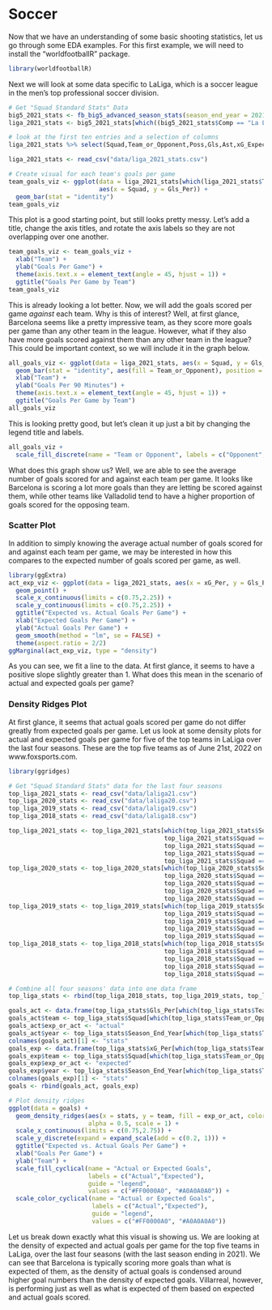 # Soccer

Now that we have an understanding of some basic shooting statistics, let us go through some EDA examples. For this first example, we will need to install the "worldfootballR" package.

```r
library(worldfootballR)
```

Next we will look at some data specific to LaLiga, which is a soccer league in the men's top professional soccer division.

```r
# Get "Squad Standard Stats" Data
big5_2021_stats <- fb_big5_advanced_season_stats(season_end_year = 2021, stat_type = "standard", team_or_player = "team")
liga_2021_stats <- big5_2021_stats[which((big5_2021_stats$Comp == "La Liga")),]

# look at the first ten entries and a selection of columns
liga_2021_stats %>% select(Squad,Team_or_Opponent,Poss,Gls,Ast,xG_Expected,xA_Expected) %>% slice_head(n=10) %>% kt()
```

```r
liga_2021_stats <- read_csv("data/liga_2021_stats.csv")
```

```r
# Create visual for each team's goals per game
team_goals_viz <- ggplot(data = liga_2021_stats[which(liga_2021_stats$Team_or_Opponent == "team"),], 
                         aes(x = Squad, y = Gls_Per)) +
  geom_bar(stat = "identity")
team_goals_viz
```

This plot is a good starting point, but still looks pretty messy. Let's add a title, change the axis titles, and rotate the axis labels so they are not overlapping over one another.

```r
team_goals_viz <- team_goals_viz +
  xlab("Team") +
  ylab("Goals Per Game") +
  theme(axis.text.x = element_text(angle = 45, hjust = 1)) +
  ggtitle("Goals Per Game by Team")
team_goals_viz
```

This is already looking a lot better. Now, we will add the goals scored per game *against* each team. Why is this of interest? Well, at first glance, Barcelona seems like a pretty impressive team, as they score more goals per game than any other team in the league. However, what if they also have more goals scored against them than any other team in the league? This could be important context, so we will include it in the graph below.

```r
all_goals_viz <- ggplot(data = liga_2021_stats, aes(x = Squad, y = Gls_Per)) +
  geom_bar(stat = "identity", aes(fill = Team_or_Opponent), position = "stack") +
  xlab("Team") +
  ylab("Goals Per 90 Minutes") +
  theme(axis.text.x = element_text(angle = 45, hjust = 1)) +
  ggtitle("Goals Per Game by Team")
all_goals_viz
```

This is looking pretty good, but let's clean it up just a bit by changing the legend title and labels.

```r
all_goals_viz +
  scale_fill_discrete(name = "Team or Opponent", labels = c("Opponent","Team"))

```

What does this graph show us? Well, we are able to see the average number of goals scored for and against each team per game. It looks like Barcelona is scoring a lot more goals than they are letting be scored against them, while other teams like Valladolid tend to have a higher proportion of goals scored for the opposing team.

### Scatter Plot

In addition to simply knowing the average actual number of goals scored for and against each team per game, we may be interested in how this compares to the expected number of goals scored per game, as well.

```r
library(ggExtra)
act_exp_viz <- ggplot(data = liga_2021_stats, aes(x = xG_Per, y = Gls_Per, label = Squad)) +
  geom_point() +
  scale_x_continuous(limits = c(0.75,2.25)) +
  scale_y_continuous(limits = c(0.75,2.25)) +
  ggtitle("Expected vs. Actual Goals Per Game") +
  xlab("Expected Goals Per Game") +
  ylab("Actual Goals Per Game") +
  geom_smooth(method = "lm", se = FALSE) +
  theme(aspect.ratio = 2/2)
ggMarginal(act_exp_viz, type = "density")

```

As you can see, we fit a line to the data. At first glance, it seems to have a positive slope slightly greater than 1. What does this mean in the scenario of actual and expected goals per game?

### Density Ridges Plot

At first glance, it seems that actual goals scored per game do not differ greatly from expected goals per game. Let us look at some density plots for actual and expected goals per game for five of the top teams in LaLiga over the last four seasons. These are the top five teams as of June 21st, 2022 on www.foxsports.com.


```r
library(ggridges)

# Get "Squad Standard Stats" data for the last four seasons
top_liga_2021_stats <- read_csv("data/laliga21.csv")
top_liga_2020_stats <- read_csv("data/laliga20.csv")
top_liga_2019_stats <- read_csv("data/laliga19.csv")
top_liga_2018_stats <- read_csv("data/laliga18.csv")

top_liga_2021_stats <- top_liga_2021_stats[which(top_liga_2021_stats$Squad == "Real Madrid"|
                                           top_liga_2021_stats$Squad == "Villarreal"|
                                           top_liga_2021_stats$Squad == "Barcelona"|
                                           top_liga_2021_stats$Squad == "Levante"|
                                           top_liga_2021_stats$Squad == "Betis"),]
top_liga_2020_stats <- top_liga_2020_stats[which(top_liga_2020_stats$Squad == "Real Madrid"|
                                           top_liga_2020_stats$Squad == "Villarreal"|
                                           top_liga_2020_stats$Squad == "Barcelona"|
                                           top_liga_2020_stats$Squad == "Levante"|
                                           top_liga_2020_stats$Squad == "Betis"),]
top_liga_2019_stats <- top_liga_2019_stats[which(top_liga_2019_stats$Squad == "Real Madrid"|
                                           top_liga_2019_stats$Squad == "Villarreal"|
                                           top_liga_2019_stats$Squad == "Barcelona"|
                                           top_liga_2019_stats$Squad == "Levante"|
                                           top_liga_2019_stats$Squad == "Betis"),]
top_liga_2018_stats <- top_liga_2018_stats[which(top_liga_2018_stats$Squad == "Real Madrid"|
                                           top_liga_2018_stats$Squad == "Villarreal"|
                                           top_liga_2018_stats$Squad == "Barcelona"|
                                           top_liga_2018_stats$Squad == "Levante"|
                                           top_liga_2018_stats$Squad == "Betis"),]

# Combine all four seasons' data into one data frame
top_liga_stats <- rbind(top_liga_2018_stats, top_liga_2019_stats, top_liga_2020_stats, top_liga_2021_stats)

goals_act <- data.frame(top_liga_stats$Gls_Per[which(top_liga_stats$Team_or_Opponent == "team")])
goals_act$team <- top_liga_stats$Squad[which(top_liga_stats$Team_or_Opponent == "team")]
goals_act$exp_or_act <- "actual"
goals_act$year <- top_liga_stats$Season_End_Year[which(top_liga_stats$Team_or_Opponent == "team")]
colnames(goals_act)[1] <- "stats"
goals_exp <- data.frame(top_liga_stats$xG_Per[which(top_liga_stats$Team_or_Opponent == "team")])
goals_exp$team <- top_liga_stats$Squad[which(top_liga_stats$Team_or_Opponent == "team")]
goals_exp$exp_or_act <- "expected"
goals_exp$year <- top_liga_stats$Season_End_Year[which(top_liga_stats$Team_or_Opponent == "team")]
colnames(goals_exp)[1] <- "stats"
goals <- rbind(goals_act, goals_exp)

# Plot density ridges
ggplot(data = goals) +
  geom_density_ridges(aes(x = stats, y = team, fill = exp_or_act, color = exp_or_act),
                      alpha = 0.5, scale = 1) +
  scale_x_continuous(limits = c(0.75,2.75)) +
  scale_y_discrete(expand = expand_scale(add = c(0.2, 1))) +
  ggtitle("Expected vs. Actual Goals Per Game") +
  xlab("Goals Per Game") +
  ylab("Team") +
  scale_fill_cyclical(name = "Actual or Expected Goals",
                      labels = c("Actual","Expected"),
                      guide = "legend",
                      values = c("#FF0000A0", "#A0A0A0A0")) +
  scale_color_cyclical(name = "Actual or Expected Goals",
                       labels = c("Actual","Expected"),
                       guide = "legend",
                       values = c("#FF0000A0", "#A0A0A0A0"))

```

Let us break down exactly what this visual is showing us. We are looking at the density of expected and actual goals per game for the top five teams in LaLiga, over the last four seasons (with the last season ending in 2021). We can see that Barcelona is typically scoring more goals than what is expected of them, as the density of actual goals is condensed around higher goal numbers than the density of expected goals. Villarreal, however, is performing just as well as what is expected of them based on expected and actual goals scored.